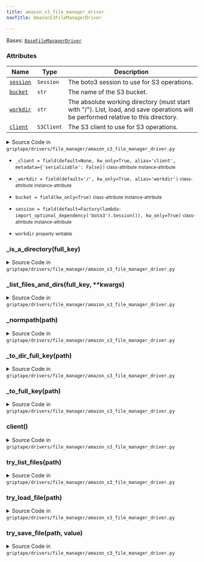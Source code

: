 ```yaml
---
title: amazon_s3_file_manager_driver
navTitle: AmazonS3FileManagerDriver

---
```


<span id="griptape.drivers.file_manager.amazon_s3_file_manager_driver.AmazonS3FileManagerDriver"></span>

Bases:
 [`BaseFileManagerDriver`](base_file_manager_driver.mdx#griptape.drivers.file_manager.base_file_manager_driver.BaseFileManagerDriver "BaseFileManagerDriver (griptape.drivers.file_manager.base_file_manager_driver.BaseFileManagerDriver)")

### Attributes

| Name                                                                                                                                                                                                                                                                                                                                                                                                                                                           | Type       | Description                                                                                                                              |
| -------------------------------------------------------------------------------------------------------------------------------------------------------------------------------------------------------------------------------------------------------------------------------------------------------------------------------------------------------------------------------------------------------------------------------------------------------------- | ---------- | ---------------------------------------------------------------------------------------------------------------------------------------- |
| <a href="amazon_s3_file_manager_driver.mdx#griptape.drivers.file_manager.amazon_s3_file_manager_driver.AmazonS3FileManagerDriver.session" title="session = field(default=Factory(lambda: import_optional_dependency('boto3').Session()), kw_only=True)           class-attribute       instance-attribute    (griptape.drivers.file_manager.amazon_s3_file_manager_driver.AmazonS3FileManagerDriver.session)"><code class="language-python">session</code></a> | `Session`  | The boto3 session to use for S3 operations.<br/>                                                                                         |
| <a href="amazon_s3_file_manager_driver.mdx#griptape.drivers.file_manager.amazon_s3_file_manager_driver.AmazonS3FileManagerDriver.bucket" title="bucket = field(kw_only=True)           class-attribute       instance-attribute    (griptape.drivers.file_manager.amazon_s3_file_manager_driver.AmazonS3FileManagerDriver.bucket)"><code class="language-python">bucket</code></a>                                                                             | `str`      | The name of the S3 bucket.<br/>                                                                                                          |
| <a href="amazon_s3_file_manager_driver.mdx#griptape.drivers.file_manager.amazon_s3_file_manager_driver.AmazonS3FileManagerDriver.workdir" title="workdir           property       writable    (griptape.drivers.file_manager.amazon_s3_file_manager_driver.AmazonS3FileManagerDriver.workdir)"><code class="language-python">workdir</code></a>                                                                                                                | `str`      | The absolute working directory (must start with "/"). List, load, and save operations will be performed relative to this directory.<br/> |
| <a href="amazon_s3_file_manager_driver.mdx#griptape.drivers.file_manager.amazon_s3_file_manager_driver.AmazonS3FileManagerDriver.client" title="client() (griptape.drivers.file_manager.amazon_s3_file_manager_driver.AmazonS3FileManagerDriver.client)"><code class="language-python">client</code></a>                                                                                                                                                       | `S3Client` | The S3 client to use for S3 operations.<br/>                                                                                             |

<details><summary>Source Code in <code>griptape&#47;drivers&#47;file_manager&#47;amazon_s3_file_manager_driver.py</code></summary>

```python
@define
class AmazonS3FileManagerDriver(BaseFileManagerDriver):
    """AmazonS3FileManagerDriver can be used to list, load, and save files in an Amazon S3 bucket.

    Attributes:
        session: The boto3 session to use for S3 operations.
        bucket: The name of the S3 bucket.
        workdir: The absolute working directory (must start with "/"). List, load, and save
            operations will be performed relative to this directory.
        client: The S3 client to use for S3 operations.
    """

    session: boto3.Session = field(default=Factory(lambda: import_optional_dependency("boto3").Session()), kw_only=True)
    bucket: str = field(kw_only=True)
    _workdir: str = field(default="/", kw_only=True, alias="workdir")
    _client: Optional[S3Client] = field(default=None, kw_only=True, alias="client", metadata={"serializable": False})

    @property
    def workdir(self) -> str:
        if self._workdir.startswith("/"):
            return self._workdir
        return f"/{self._workdir}"

    @workdir.setter
    def workdir(self, value: str) -> None:
        self._workdir = value

    @lazy_property()
    def client(self) -> S3Client:
        return self.session.client("s3")

    def try_list_files(self, path: str) -> list[str]:
        full_key = self._to_dir_full_key(path)
        files_and_dirs = self._list_files_and_dirs(full_key)
        if len(files_and_dirs) == 0:
            if len(self._list_files_and_dirs(full_key.rstrip("/"), max_items=1)) > 0:
                raise NotADirectoryError
            raise FileNotFoundError
        return files_and_dirs

    def try_load_file(self, path: str) -> bytes:
        botocore = import_optional_dependency("botocore")
        full_key = self._to_full_key(path)

        if self._is_a_directory(full_key):
            raise IsADirectoryError

        try:
            response = self.client.get_object(Bucket=self.bucket, Key=full_key)
            return response["Body"].read()
        except botocore.exceptions.ClientError as e:
            if e.response["Error"]["Code"] in {"NoSuchKey", "404"}:
                raise FileNotFoundError from e
            raise e

    def try_save_file(self, path: str, value: bytes) -> str:
        full_key = self._to_full_key(path)
        if self._is_a_directory(full_key):
            raise IsADirectoryError
        self.client.put_object(Bucket=self.bucket, Key=full_key, Body=value)
        return f"s3://{self.bucket}/{full_key}"

    def _to_full_key(self, path: str) -> str:
        path = path.lstrip("/")
        full_key = f"{self.workdir}/{path}"
        # Need to keep the trailing slash if it was there,
        # because it means the path is a directory.
        ended_with_slash = path.endswith("/")

        full_key = self._normpath(full_key)

        if ended_with_slash:
            full_key += "/"
        return full_key.lstrip("/")

    def _to_dir_full_key(self, path: str) -> str:
        full_key = self._to_full_key(path)
        # S3 "directories" always end with a slash, except for the root.
        if full_key != "" and not full_key.endswith("/"):
            full_key += "/"
        return full_key

    def _list_files_and_dirs(self, full_key: str, **kwargs) -> list[str]:
        max_items = kwargs.get("max_items")
        pagination_config: PaginatorConfigTypeDef = {}
        if max_items is not None:
            pagination_config["MaxItems"] = max_items

        paginator = self.client.get_paginator("list_objects_v2")
        pages = paginator.paginate(
            Bucket=self.bucket,
            Prefix=full_key,
            Delimiter="/",
            PaginationConfig=pagination_config,
        )
        files_and_dirs = []
        for page in pages:
            for obj in page.get("CommonPrefixes", []):
                prefix = obj.get("Prefix", "")
                directory = prefix[len(full_key) :].rstrip("/")
                files_and_dirs.append(directory)

            for obj in page.get("Contents", []):
                key = obj.get("Key", "")
                file = key[len(full_key) :]
                files_and_dirs.append(file)
        return files_and_dirs

    def _is_a_directory(self, full_key: str) -> bool:
        botocore = import_optional_dependency("botocore")
        if full_key == "" or full_key.endswith("/"):
            return True

        try:
            self.client.head_object(Bucket=self.bucket, Key=full_key)
        except botocore.exceptions.ClientError as e:
            if e.response["Error"]["Code"] in {"NoSuchKey", "404"}:
                return len(self._list_files_and_dirs(full_key, max_items=1)) > 0
            raise e

        return False

    def _normpath(self, path: str) -> str:
        unix_path = path.replace("\\", "/")
        parts = unix_path.split("/")
        stack = []

        for part in parts:
            if part == "" or part == ".":
                continue
            if part == "..":
                if stack:
                    stack.pop()
            else:
                stack.append(part)

        return "/".join(stack)
```

</details>

-   `_client = field(default=None, kw_only=True, alias='client', metadata={'serializable': False})` <small>class-attribute</small> <small>instance-attribute</small>  <span id="griptape.drivers.file_manager.amazon_s3_file_manager_driver.AmazonS3FileManagerDriver._client"></span> 

-   `_workdir = field(default='/', kw_only=True, alias='workdir')` <small>class-attribute</small> <small>instance-attribute</small>  <span id="griptape.drivers.file_manager.amazon_s3_file_manager_driver.AmazonS3FileManagerDriver._workdir"></span> 

-   `bucket = field(kw_only=True)` <small>class-attribute</small> <small>instance-attribute</small>  <span id="griptape.drivers.file_manager.amazon_s3_file_manager_driver.AmazonS3FileManagerDriver.bucket"></span> 

-   `session = field(default=Factory(lambda: import_optional_dependency('boto3').Session()), kw_only=True)` <small>class-attribute</small> <small>instance-attribute</small>  <span id="griptape.drivers.file_manager.amazon_s3_file_manager_driver.AmazonS3FileManagerDriver.session"></span> 

-   `workdir` <small>property</small> <small>writable</small>  <span id="griptape.drivers.file_manager.amazon_s3_file_manager_driver.AmazonS3FileManagerDriver.workdir"></span> 

<span id="griptape.drivers.file_manager.amazon_s3_file_manager_driver.AmazonS3FileManagerDriver._is_a_directory"></span>

### \_is_a_directory(full_key)

<details><summary>Source Code in <code>griptape&#47;drivers&#47;file_manager&#47;amazon_s3_file_manager_driver.py</code></summary>

```python
def _is_a_directory(self, full_key: str) -> bool:
    botocore = import_optional_dependency("botocore")
    if full_key == "" or full_key.endswith("/"):
        return True

    try:
        self.client.head_object(Bucket=self.bucket, Key=full_key)
    except botocore.exceptions.ClientError as e:
        if e.response["Error"]["Code"] in {"NoSuchKey", "404"}:
            return len(self._list_files_and_dirs(full_key, max_items=1)) > 0
        raise e

    return False
```

</details>

<span id="griptape.drivers.file_manager.amazon_s3_file_manager_driver.AmazonS3FileManagerDriver._list_files_and_dirs"></span>

### \_list_files_and_dirs(full_key, \*\*kwargs)

<details><summary>Source Code in <code>griptape&#47;drivers&#47;file_manager&#47;amazon_s3_file_manager_driver.py</code></summary>

```python
def _list_files_and_dirs(self, full_key: str, **kwargs) -> list[str]:
    max_items = kwargs.get("max_items")
    pagination_config: PaginatorConfigTypeDef = {}
    if max_items is not None:
        pagination_config["MaxItems"] = max_items

    paginator = self.client.get_paginator("list_objects_v2")
    pages = paginator.paginate(
        Bucket=self.bucket,
        Prefix=full_key,
        Delimiter="/",
        PaginationConfig=pagination_config,
    )
    files_and_dirs = []
    for page in pages:
        for obj in page.get("CommonPrefixes", []):
            prefix = obj.get("Prefix", "")
            directory = prefix[len(full_key) :].rstrip("/")
            files_and_dirs.append(directory)

        for obj in page.get("Contents", []):
            key = obj.get("Key", "")
            file = key[len(full_key) :]
            files_and_dirs.append(file)
    return files_and_dirs
```

</details>

<span id="griptape.drivers.file_manager.amazon_s3_file_manager_driver.AmazonS3FileManagerDriver._normpath"></span>

### \_normpath(path)

<details><summary>Source Code in <code>griptape&#47;drivers&#47;file_manager&#47;amazon_s3_file_manager_driver.py</code></summary>

```python
def _normpath(self, path: str) -> str:
    unix_path = path.replace("\\", "/")
    parts = unix_path.split("/")
    stack = []

    for part in parts:
        if part == "" or part == ".":
            continue
        if part == "..":
            if stack:
                stack.pop()
        else:
            stack.append(part)

    return "/".join(stack)
```

</details>

<span id="griptape.drivers.file_manager.amazon_s3_file_manager_driver.AmazonS3FileManagerDriver._to_dir_full_key"></span>

### \_to_dir_full_key(path)

<details><summary>Source Code in <code>griptape&#47;drivers&#47;file_manager&#47;amazon_s3_file_manager_driver.py</code></summary>

```python
def _to_dir_full_key(self, path: str) -> str:
    full_key = self._to_full_key(path)
    # S3 "directories" always end with a slash, except for the root.
    if full_key != "" and not full_key.endswith("/"):
        full_key += "/"
    return full_key
```

</details>

<span id="griptape.drivers.file_manager.amazon_s3_file_manager_driver.AmazonS3FileManagerDriver._to_full_key"></span>

### \_to_full_key(path)

<details><summary>Source Code in <code>griptape&#47;drivers&#47;file_manager&#47;amazon_s3_file_manager_driver.py</code></summary>

```python
def _to_full_key(self, path: str) -> str:
    path = path.lstrip("/")
    full_key = f"{self.workdir}/{path}"
    # Need to keep the trailing slash if it was there,
    # because it means the path is a directory.
    ended_with_slash = path.endswith("/")

    full_key = self._normpath(full_key)

    if ended_with_slash:
        full_key += "/"
    return full_key.lstrip("/")
```

</details>

<span id="griptape.drivers.file_manager.amazon_s3_file_manager_driver.AmazonS3FileManagerDriver.client"></span>

### client()

<details><summary>Source Code in <code>griptape&#47;drivers&#47;file_manager&#47;amazon_s3_file_manager_driver.py</code></summary>

```python
@lazy_property()
def client(self) -> S3Client:
    return self.session.client("s3")
```

</details>

<span id="griptape.drivers.file_manager.amazon_s3_file_manager_driver.AmazonS3FileManagerDriver.try_list_files"></span>

### try_list_files(path)

<details><summary>Source Code in <code>griptape&#47;drivers&#47;file_manager&#47;amazon_s3_file_manager_driver.py</code></summary>

```python
def try_list_files(self, path: str) -> list[str]:
    full_key = self._to_dir_full_key(path)
    files_and_dirs = self._list_files_and_dirs(full_key)
    if len(files_and_dirs) == 0:
        if len(self._list_files_and_dirs(full_key.rstrip("/"), max_items=1)) > 0:
            raise NotADirectoryError
        raise FileNotFoundError
    return files_and_dirs
```

</details>

<span id="griptape.drivers.file_manager.amazon_s3_file_manager_driver.AmazonS3FileManagerDriver.try_load_file"></span>

### try_load_file(path)

<details><summary>Source Code in <code>griptape&#47;drivers&#47;file_manager&#47;amazon_s3_file_manager_driver.py</code></summary>

```python
def try_load_file(self, path: str) -> bytes:
    botocore = import_optional_dependency("botocore")
    full_key = self._to_full_key(path)

    if self._is_a_directory(full_key):
        raise IsADirectoryError

    try:
        response = self.client.get_object(Bucket=self.bucket, Key=full_key)
        return response["Body"].read()
    except botocore.exceptions.ClientError as e:
        if e.response["Error"]["Code"] in {"NoSuchKey", "404"}:
            raise FileNotFoundError from e
        raise e
```

</details>

<span id="griptape.drivers.file_manager.amazon_s3_file_manager_driver.AmazonS3FileManagerDriver.try_save_file"></span>

### try_save_file(path, value)

<details><summary>Source Code in <code>griptape&#47;drivers&#47;file_manager&#47;amazon_s3_file_manager_driver.py</code></summary>

```python
def try_save_file(self, path: str, value: bytes) -> str:
    full_key = self._to_full_key(path)
    if self._is_a_directory(full_key):
        raise IsADirectoryError
    self.client.put_object(Bucket=self.bucket, Key=full_key, Body=value)
    return f"s3://{self.bucket}/{full_key}"
```

</details>
